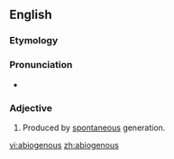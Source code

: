 ==English==

===Etymology===
{{suffix|abiogenetic|ous|lang=en}}

===Pronunciation===
* {{a|US}} {{IPA|/æb.iˈɑd͡ʒ.ə.nəs/|lang=en}}

===Adjective===
{{en-adj|-}}

# {{lb|en|biology}} Produced by [[spontaneous]] generation.

[[vi:abiogenous]]
[[zh:abiogenous]]